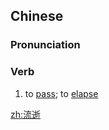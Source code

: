 ==Chinese==
{{zh-forms}}

===Pronunciation===
{{zh-pron
|m=liúshì
|c=lau4 sai6
|mn=liû-sē
|cat=v
}}

===Verb===
{{zh-verb}}

# to [[pass]]; to [[elapse]] {{gloss|of time}}
#: {{zh-x|^隨著[着]{zhe} 時間 的 流逝，你 有 沒有 發現 身邊 的 親人 越 來 越 少 了？|Have you found that, with the '''passing''' of time, your loved ones have become fewer and fewer?}}

[[zh:流逝]]